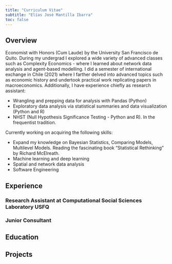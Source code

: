 ```yaml
---
title: "Curriculum Vitae"
subtitle: "Elías José Mantilla Ibarra"
toc: false
---
```


## Overview
Economist with Honors (Cum Laude) by the University San Francisco de Quito. During my undergrad I explored a wide variety of advanced classes such as Complexity Economics - where I learned about network data analysis and agent-based modelling. I did a semester of international exchange in Chile (2021) where I farther delved into advanced topics such as economic history and undertook practical work replicating papers in macroeconomics. Additionally, I have experience chiefly as research assistant:

* Wrangling and prepping data for analysis with Pandas (Python)
* Exploratory data analysis via statistical summaries and data visualization (Python and R)
* NHST (Null Hypothesis Significance Testing - Python and R). In the frequentist tradition.

Currently working on acquiring the following skills:

* Expand my knowledge on Bayesian Statistics, Comparing Models, Multilevel Models. Reading the fascinating book "Statistical Rethinking" by Richard McElreath.
* Machine learning and deep learning
* Spatial and network data analysis
* Software Engineering

## Experience
### Research Assistant at Computational Social Sciences Laboratory USFQ

### Junior Consultant

## Education

## Projects